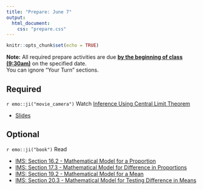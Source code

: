```yaml
---
title: "Prepare: June 7"
output: 
  html_document:
    css: "prepare.css"
---
```


```r
knitr::opts_chunk$set(echo = TRUE)
```

**Note:** All required prepare activities are due **<u>by the beginning of class (9:30am)</u>** on the specified date.
<br>
You can ignore "Your Turn" sections. 

## Required 

`r emo::ji("movie_camera")` Watch [Inference Using Central Limit Theorem](https://warpwire.duke.edu/w/WQ4GAA/)

- [Slides](https://sta199-fa21-003.netlify.app/slides/clt-inference.html#1)

## Optional 

`r emo::ji("book")` Read

- [IMS: Section 16.2 - Mathematical Model for a Proportion](https://openintro-ims.netlify.app/inference-one-prop.html#one-prop-norm)
- [IMS: Section 17.3 - Mathematical Model for Difference in Proportions](https://openintro-ims.netlify.app/inference-two-props.html#math-2prop)
- [IMS: Section 19.2 - Mathematical Model for a Mean](https://openintro-ims.netlify.app/inference-one-mean.html#one-mean-math)
- [IMS: Section 20.3 - Mathematical Model for Testing Difference in Means](https://openintro-ims.netlify.app/inference-two-means.html#math2samp)


